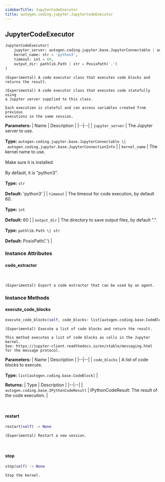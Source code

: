```yaml
---
sidebarTitle: JupyterCodeExecutor
title: autogen.coding.jupyter.JupyterCodeExecutor
---
```

<h2 id="autogen.coding.jupyter.JupyterCodeExecutor" class="doc doc-heading">
    <code class="doc-symbol doc-symbol-heading doc-symbol-class"></code>
    <span class="doc doc-object-name doc-class-name">JupyterCodeExecutor</span>
</h2>

```python
JupyterCodeExecutor(
    jupyter_server: autogen.coding.jupyter.base.JupyterConnectable | autogen.coding.jupyter.base.JupyterConnectionInfo,
    kernel_name: str = 'python3',
    timeout: int = 60,
    output_dir: pathlib.Path | str = PosixPath('.')
)
```

    (Experimental) A code executor class that executes code blocks and returns the result.
    
    (Experimental) A code executor class that executes code statefully using
    a Jupyter server supplied to this class.
    
    Each execution is stateful and can access variables created from previous
    executions in the same session.

<b>Parameters:</b>
| Name | Description |
|--|--|
| `jupyter_server` | The Jupyter server to use.<br/><br/>**Type:** `autogen.coding.jupyter.base.JupyterConnectable \| autogen.coding.jupyter.base.JupyterConnectionInfo` |
| `kernel_name` | The kernel name to use.<br/><br/>Make sure it is installed.<br/><br/>By default, it is "python3".<br/><br/>**Type:** `str`<br/><br/>**Default:** 'python3' |
| `timeout` | The timeout for code execution, by default 60.<br/><br/>**Type:** `int`<br/><br/>**Default:** 60 |
| `output_dir` | The directory to save output files, by default ".".<br/><br/>**Type:** `pathlib.Path \| str`<br/><br/>**Default:** PosixPath('.') |

### Instance Attributes

<code class="doc-symbol doc-symbol-heading doc-symbol-attribute"></code>
#### code_extractor
<br />

    (Experimental) Export a code extractor that can be used by an agent.

### Instance Methods

<code class="doc-symbol doc-symbol-heading doc-symbol-method"></code>
#### execute_code_blocks

```python
execute_code_blocks(self, code_blocks: list[autogen.coding.base.CodeBlock]) -> autogen.coding.base.IPythonCodeResult
```

    (Experimental) Execute a list of code blocks and return the result.
    
    This method executes a list of code blocks as cells in the Jupyter kernel.
    See: https://jupyter-client.readthedocs.io/en/stable/messaging.html
    for the message protocol.

<b>Parameters:</b>
| Name | Description |
|--|--|
| `code_blocks` | A list of code blocks to execute.<br/><br/>**Type:** `list[autogen.coding.base.CodeBlock]` |

<b>Returns:</b>
| Type | Description |
|--|--|
| `autogen.coding.base.IPythonCodeResult` | IPythonCodeResult: The result of the code execution. |

<br />

<code class="doc-symbol doc-symbol-heading doc-symbol-method"></code>
#### restart

```python
restart(self) -> None
```

    (Experimental) Restart a new session.

<br />

<code class="doc-symbol doc-symbol-heading doc-symbol-method"></code>
#### stop

```python
stop(self) -> None
```

    Stop the kernel.

<br />